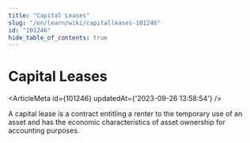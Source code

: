 ```yaml
---
title: "Capital Leases"
slug: "/en/learn/wiki/capitalleases-101246"
id: "101246"
hide_table_of_contents: true
---
```



# Capital Leases

<ArticleMeta id={101246} updatedAt={'2023-09-26 13:58:54'} />
<div className='border-solid border-b border-t-0 my-4 border-[var(--ifm-color-gray-300)]' />

A capital lease is a contract entitling a renter to the temporary use of an asset and has the economic characteristics of asset ownership for accounting purposes.

